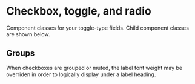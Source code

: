 
<Meta of={ToggleStories} />

# Checkbox, toggle, and radio

Component classes for your toggle-type fields. Child component classes are
shown below.

<Canvas>
  <Story of={ToggleStories.Types} />
</Canvas>

## Groups

When checkboxes are grouped or muted, the label font weight may be overriden
in order to logically display under a label heading.

<Canvas>
  <Story of={ToggleStories.Groups} />
</Canvas>
